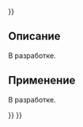 <languages/>
{{UnfinishedDocu{{#translation:}}}}

{{Docnav/ru
|[[Std_DlgMacroExecuteDirect/ru|Команда "Выполнить макрос"]]
|[[Std_MacroStartDebug/ru|Команда "Отладка макросов"]]
|[[Std_Macro_Menu/ru|Меню "Макросы"]]
|IconL=Std_DlgMacroExecuteDirect.svg
|IconR=Std_MacroStartDebug.svg
|IconC=Freecad.svg
}}

{{GuiCommand
|Name=Std MacroAttachDebugger
|MenuLocation=Macro → Attach to remote debugger...
|Workbenches=All
}}

<span id="Description"></span>
==Описание==

В разработке.

<span id="Usage"></span>
==Применение==

В разработке.


{{Docnav/ru
|[[Std_DlgMacroExecuteDirect/ru|Команда "Выполнить макрос"]]
|[[Std_MacroStartDebug/ru|Команда "Отладка макросов"]]
|[[Std_Macro_Menu/ru|Меню "Макросы"]]
|IconL=Std_DlgMacroExecuteDirect.svg
|IconR=Std_MacroStartDebug.svg
|IconC=Freecad.svg
}}

{{Std_Base_navi{{#translation:}}}}
{{Userdocnavi{{#translation:}}}}